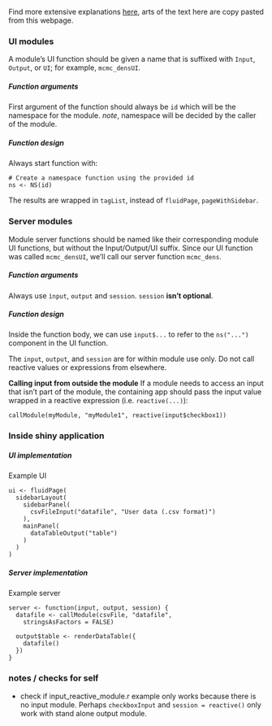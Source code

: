 Find more extensive explanations [here](https://shiny.rstudio.com/articles/modules.html), arts of the text here are copy pasted from this webpage. 

### UI modules
A module's UI function should be given a name that is suffixed with `Input`, `Output`, or `UI`; for example, `mcmc_densUI`.

##### Function arguments
First argument of the function should always be `id` which will be the namespace for the module. *note*, namespace will be decided by the caller of the module. 

##### Function design
Always start function with:
``` 
# Create a namespace function using the provided id
ns <- NS(id)
``` 
The results are wrapped in `tagList`, instead of `fluidPage`, `pageWithSidebar`.


### Server modules
Module server functions should be named like their corresponding module UI functions, but without the Input/Output/UI suffix. Since our UI function was called `mcmc_densUI`, we’ll call our server function `mcmc_dens `.

##### Function arguments
Always use `ìnput`, `output` and `session`. `session` **isn't optional**.

##### Function design
Inside the function body, we can use `input$...` to refer to the `ns("...")` component in the UI function.

The `input`, `output`, and `session` are for within module use only. Do not call reactive values or expressions from elsewhere.

**Calling input from outside the module**
If a module needs to access an input that isn’t part of the module, the containing app should pass the input value wrapped in a reactive expression (i.e. `reactive(...)`):

`callModule(myModule, "myModule1", reactive(input$checkbox1))`


### Inside shiny application

##### UI implementation

Example UI
```
ui <- fluidPage(
  sidebarLayout(
    sidebarPanel(
      csvFileInput("datafile", "User data (.csv format)")
    ),
    mainPanel(
      dataTableOutput("table")
    )
  )
)

``` 

##### Server implementation

Example server

```
server <- function(input, output, session) {
  datafile <- callModule(csvFile, "datafile",
    stringsAsFactors = FALSE)

  output$table <- renderDataTable({
    datafile()
  })
}

```



### notes / checks for self
- check if input_reactive_module.r example only works because there is no input module. Perhaps `checkboxInput` and `session = reactive()` only work with stand alone output module.

